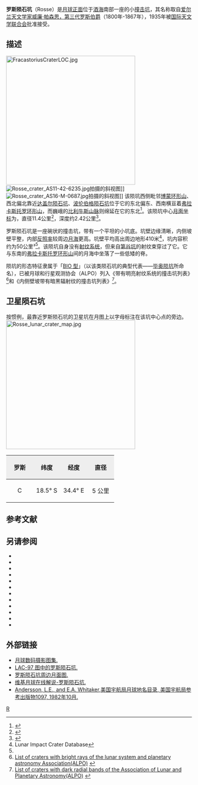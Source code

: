 {{lunar crater data|
 image=Rosse crater 4072 h2.jpg|240px|
 caption=[[月球轨道器4号|月球轨道器4号]]拍摄的图像|
 latitude=17.95|
 N_or_S=S|
 longitude=34.98|
 E_or_W=E|
 diameter=11.4公里|
 depth=2.42公里|
 colong=326|
 eponym=[[威廉·帕森思，第三代罗斯伯爵|罗斯伯爵]]}}
'''罗斯陨石坑'''（Rosse）是[[月球正面|月球正面]]位于[[酒海|酒海]]南部一座的小[[撞击坑|撞击坑]]，其名称取自[[爱尔兰|爱尔兰]][[天文学家|天文学家]][[威廉·帕森思，第三代罗斯伯爵|威廉·帕森思，第三代罗斯伯爵]]（1800年-1867年），1935年被[[国际天文学联合会|国际天文学联合会]]批准接受。

==描述==
[[Image:FracastoriusCraterLOC.jpg|350px]]
[[File:Rosse_crater_AS11-42-6235.jpg|thumb]]拍摄的斜视图]]
[[File:Rosse_crater_AS16-M-0687.jpg|thumb]]拍摄的斜视图]]
该陨坑西侧毗邻[[博蒙环形山|博蒙环形山]]、西北偏北靠近[[达盖尔陨石坑|达盖尔陨石坑]]、[[波伦伯格陨石坑|波伦伯格陨石坑]]位于它的东北偏东、西南横亘着[[弗拉卡斯托罗环形山|弗拉卡斯托罗环形山]]，而巍峨的[[比利牛斯山脉_(月球)|比利牛斯山脉]]则绵延在它的东北<ref>{{Cite web |url=http://planetarynames.wr.usgs.gov/images/Lunar/lac_97_lo.pdf |title=Crater Rosse on LAC-97 map. |accessdate=2016-09-02 |archive-date=2013-02-20 |archive-url=https://web.archive.org/web/20130220212106/http://planetarynames.wr.usgs.gov/images/Lunar/lac_97_lo.pdf |dead-url=no }}</ref>。该陨坑中心[[月面坐标|月面坐标]]为{{Coord|17.95|S|34.98|E|globe:Moon|nogoogle=1|noosm=1}}，直径11.4公里<ref name="IAU">{{Cite web |url=http://planetarynames.wr.usgs.gov/Feature/5195 |title=Directory of the International Astronomical Union |accessdate=2016-09-02 |archive-date=2020-04-01 |archive-url=https://web.archive.org/web/20200401075205/https://planetarynames.wr.usgs.gov/Feature/5195 |dead-url=no }}</ref>，深度约2.42公里<ref>{{Cite web |url=http://fisherka.csolutionshosting.net/astronote/plan/craterdepth/html/CraterDepthFeatureNameWestfall.html |title=John E. Westfall's Atlas of the Lunar Terminator, Cambridge Univ. Press (2000) |accessdate=2016-09-02 |archive-date=2014-12-18 |archive-url=https://archive.today/20141218234310/http://fisherka.csolutionshosting.net/astronote/plan/craterdepth/html/CraterDepthFeatureNameWestfall.html |dead-url=no }}</ref>。

罗斯陨石坑是一座碗状的撞击坑，带有一个平坦的小坑底。坑壁边缘清晰，内侧坡壁平整，内部[[反照率|反照率]]较周边[[月海|月海]]更高。坑壁平均高出周边地形410米<ref name=LICD>Lunar Impact Crater Database</ref>，坑内容积约为50公里³<ref name="LICD"/>。该陨坑自身没有[[射纹系统|射纹系统]]，但来自[[第谷坑|第谷坑]]的射纹束穿过了它。它与东南的[[弗拉卡斯托罗环形山|弗拉卡斯托罗环形山]]间的月海中坐落了一些低矮的脊。

陨坑的形态特征隶属于「[[月球陨石坑#陨石坑分类|BIO 型]]」（以该类陨石坑的典型代表——[[毕奥陨坑|毕奥陨坑]]所命名），已被月球和行星观测协会（ALPO）列入《带有明亮射纹系统的撞击坑列表》<ref>[http://www.zone-vx.com/alpo-rays-table.pdf List of craters with bright rays of the lunar system and planetary astronomy Association(ALPO)] {{webarchive|url=https://web.archive.org/web/20160304213831/http://www.zone-vx.com/alpo-rays-table.pdf |date=2016-03-04 }}</ref>和《内侧壁坡带有暗黑辐射纹的撞击坑列表》<ref>[http://www.zone-vx.com/alpo-bcp-longlist.pdf List of craters with dark radial bands of the Association of Lunar and Planetary Astronomy(ALPO)] {{webarchive|url=https://web.archive.org/web/20131203025135/http://www.zone-vx.com/alpo-bcp-longlist.pdf |date=2013-12-03 }}</ref>。

==卫星陨石坑==
按惯例，最靠近罗斯陨石坑的卫星坑在月图上以字母标注在该坑中心点的旁边。
[[Image:Rosse_lunar_crater_map.jpg|350px]]

{| class="wikitable"
!width="25%" style="background:#eeeeee;" |罗斯
!width="25%" style="background:#eeeeee;" |纬度
!width="25%" style="background:#eeeeee;" |经度
!width="25%" style="background:#eeeeee;" |直径
|-
|align="center"|C
|align="center"|18.5° S
|align="center"|34.4° E
|align="center"|5 公里
|}{{clear}}

==参考文献==
{{Reflist}}

==另请参阅==
{{refbegin}}
* {{cite book
  | last1 = Andersson
  | first1 = L. E.
  | last2 = Whitaker
  | first2 = E. A.
  | authorlink2 = Ewen Whitaker
  | date = 1982
  | title = [[NASA|NASA]] Catalogue of Lunar Nomenclature
  | publisher = NASA RP-1097
  | ref = harv
  }}
* {{cite web
  | last = Blue
  | first = Jennifer
  | date = July 25, 2007
  | title = Gazetteer of Planetary Nomenclature
  | publisher = [[United_States_Geological_Survey|USGS]]
  | url = http://planetarynames.wr.usgs.gov/
  | accessdate = 2007-08-05
  | ref = harv
  | archive-date = 2018-12-25
  | archive-url = https://web.archive.org/web/20181225170157/https://planetarynames.wr.usgs.gov/
  | dead-url = no
  }}
* {{cite book
  | last1 = Bussey
  | first1 = B.
  | authorlink1 = Ben Bussey
  | last2 = Spudis
  | first2 = P.
  | authorlink2 = Paul Spudis
  | date = 2004
  | title = The Clementine Atlas of the Moon
  | publisher = Cambridge University Press
  | location = New York
  | isbn = 978-0-521-81528-4
  | ref = harv
  }}
* {{cite book
  | last1 = Cocks
  | first1 = Elijah E.
  | last2 = Cocks
  | first2 = Josiah C.
  | date = 1995
  | title = Who's Who on the Moon: A Biographical Dictionary of Lunar Nomenclature
  | url = https://archive.org/details/isbn_9780936389271
  | publisher = Tudor Publishers
  | isbn = 978-0-936389-27-1
  | ref = harv
  }}
* {{cite web
  | last = McDowell
  | first = Jonathan
  | date = July 15, 2007
  | url = http://host.planet4589.org/astro/lunar/
  | title = Lunar Nomenclature
  | publisher = Jonathan's Space Report
  | accessdate = 2007-10-24
  | ref = harv
  | archive-date = 2018-12-25
  | archive-url = https://web.archive.org/web/20181225170156/http://host.planet4589.org/astro/lunar/
  | dead-url = no
  }}
* {{cite journal| last1 = Menzel| first1 = D. H.| last2 = Minnaert| first2 = M.| last3 = Levin| first3 = B.| last4 = Dollfus| first4 = A.| last5 = Bell| first5 = B.| title = Report on Lunar Nomenclature by the Working Group of Commission 17 of the IAU| doi = 10.1007/BF00171763| journal = Space Science Reviews| volume = 12| issue = 2| pages = 136–186| date = 1971| bibcode = 1971SSRv...12..136M| ref = harv}}
* {{cite book
  | first = Patrick
  | last = Moore
  | authorlink = Patrick Moore
  | date = 2001
  | title = On the Moon
  | url = https://archive.org/details/patrickmooreonmo00patr
  | publisher = Sterling Publishing Co.
  | isbn = 978-0-304-35469-6
  | ref = harv
  }}
* {{cite book
  | first = Fred W.
  | last = Price
  | date = 1988
  | title = The Moon Observer's Handbook
  | publisher = Cambridge University Press
  | isbn = 978-0-521-33500-3
  | ref = harv
  }}
* {{cite book
  | last = Rükl
  | first = Antonín
  | authorlink = Antonín Rükl
  | date = 1990
  | title = Atlas of the Moon
  | publisher = Kalmbach Books
  | isbn = 978-0-913135-17-4
  | ref = harv
  }}
* {{cite book
  | last = Webb
  | first = Rev. T. W.
  | authorlink = Thomas William Webb
  | date = 1962
  | title = Celestial Objects for Common Telescopes
  | url = https://archive.org/details/celestialobjects00webb
  | edition = 6th revised
  | publisher = Dover
  | isbn = 978-0-486-20917-3
  | ref = harv
  }}
* {{cite book
  | first = Ewen A.
  | last = Whitaker
  | authorlink = Ewen Whitaker
  | date = 1999
  | title = Mapping and Naming the Moon
  | publisher = Cambridge University Press
  | isbn = 978-0-521-62248-6
  | ref = harv
  }}
* {{cite book
  | first = Peter T.
  | last = Wlasuk
  | date = 2000
  | title = Observing the Moon
  | publisher = Springer
  | isbn = 978-1-85233-193-1
  | ref = harv
 }}
{{refend}}

==外部链接==
*[http://www.lpi.usra.edu/resources/lunar_orbiter/bin/srch_nam.shtml?Rosse%7C0 月球数码摄影图集.]
*[http://www.lpi.usra.edu/resources/mapcatalog/LAC/lac97/ LAC-97 图中的罗斯陨石坑.] {{Wayback|url=http://www.lpi.usra.edu/resources/mapcatalog/LAC/lac97/ |date=20160314083843 }}
*[http://www.lpi.usra.edu/resources/mapcatalog/usgs/I720/ 罗斯陨石坑周边月面图.] {{Wayback|url=http://www.lpi.usra.edu/resources/mapcatalog/usgs/I720/ |date=20160911212246 }}
*[http://the-moon.wikispaces.com/Rosse 维基月球在线解说-罗斯陨石坑.]
*[http://planet4589.org/astro/lunar/RP-1097.pdf Andersson, L.E., and E.A. Whitaker,美国宇航局月球地名目录, 美国宇航局参考出版物1097, 1982年10月.] {{Wayback|url=http://planet4589.org/astro/lunar/RP-1097.pdf |date=20141006125838 }}

[[Category:月球环形山|R]]
{{月球環形山 (R-S)}}